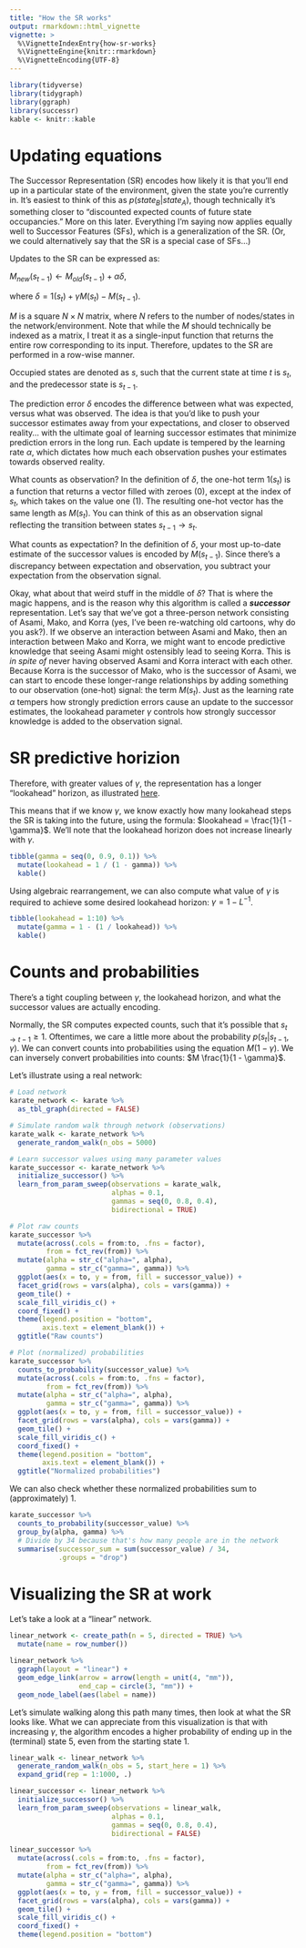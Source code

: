 ```yaml
---
title: "How the SR works"
output: rmarkdown::html_vignette
vignette: >
  %\VignetteIndexEntry{how-sr-works}
  %\VignetteEngine{knitr::rmarkdown}
  %\VignetteEncoding{UTF-8}
---
```


```r
library(tidyverse)
library(tidygraph)
library(ggraph)
library(successr)
kable <- knitr::kable
```

# Updating equations

The Successor Representation (SR) encodes how likely it is that you'll end up in a particular state of the environment, given the state you're currently in. It's easiest to think of this as $p(state_B | state_A)$, though technically it's something closer to "discounted expected counts of future state occupancies." More on this later. Everything I'm saying now applies equally well to Successor Features (SFs), which is a generalization of the SR. (Or, we could alternatively say that the SR is a special case of SFs...)

Updates to the SR can be expressed as:

$M_{new}(s_{t-1}) \leftarrow M_{old}(s_{t-1}) + \alpha \delta$,

where $\delta = 1(s_t) + \gamma M(s_t) - M(s_{t-1})$.

$M$ is a square $N \times N$ matrix, where $N$ refers to the number of nodes/states in the network/environment. Note that while the $M$ should technically be indexed as a matrix, I treat it as a single-input function that returns the entire row corresponding to its input. Therefore, updates to the SR are performed in a row-wise manner.

Occupied states are denoted as $s$, such that the current state at time $t$ is $s_t$, and the predecessor state is $s_{t-1}$.

The prediction error $\delta$ encodes the difference between what was expected, versus what was observed. The idea is that you'd like to push your successor estimates away from your expectations, and closer to observed reality... with the ultimate goal of learning successor estimates that minimize prediction errors in the long run. Each update is tempered by the learning rate $\alpha$, which dictates how much each observation pushes your estimates towards observed reality.

What counts as observation? In the definition of $\delta$, the one-hot term $1(s_t)$ is a function that returns a vector filled with zeroes (0), except at the index of $s_t$, which takes on the value one (1). The resulting one-hot vector has the same length as $M(s_t)$. You can think of this as an observation signal reflecting the transition between states $s_{t-1} \rightarrow s_t$.

What counts as expectation? In the definition of $\delta$, your most up-to-date estimate of the successor values is encoded by $M(s_{t-1})$. Since there's a discrepancy between expectation and observation, you subtract your expectation from the observation signal.

Okay, what about that weird stuff in the middle of $\delta$? That is where the magic happens, and is the reason why this algorithm is called a ***successor*** representation. Let's say that we've got a three-person network consisting of Asami, Mako, and Korra (yes, I've been re-watching old cartoons, why do you ask?). If we observe an interaction between Asami and Mako, then an interaction between Mako and Korra, we might want to encode predictive knowledge that seeing Asami might ostensibly lead to seeing Korra. This is *in spite of* never having observed Asami and Korra interact with each other. Because Korra is the successor of Mako, who is the successor of Asami, we can start to encode these longer-range relationships by adding something to our observation (one-hot) signal: the term $M(s_t)$. Just as the learning rate $\alpha$ tempers how strongly prediction errors cause an update to the successor estimates, the lookahead parameter $\gamma$ controls how strongly successor knowledge is added to the observation signal.

# SR predictive horizion

Therefore, with greater values of $\gamma$, the representation has a longer "lookahead" horizon, as illustrated [here](https://bair.berkeley.edu/blog/2021/01/05/successor/).

This means that if we know $\gamma$, we know exactly how many lookahead steps the SR is taking into the future, using the formula: $lookahead = \frac{1}{1 - \gamma}$. We'll note that the lookahead horizon does not increase linearly with $\gamma$.

```r
tibble(gamma = seq(0, 0.9, 0.1)) %>%
  mutate(lookahead = 1 / (1 - gamma)) %>%
  kable()
```

Using algebraic rearrangement, we can also compute what value of $\gamma$ is required to achieve some desired lookahead horizon: $\gamma = 1 - L^{-1}$.

```r
tibble(lookahead = 1:10) %>%
  mutate(gamma = 1 - (1 / lookahead)) %>%
  kable()
```

# Counts and probabilities

There's a tight coupling between $\gamma$, the lookahead horizon, and what the successor values are actually encoding.

Normally, the SR computes expected counts, such that it's possible that $s_{t \rightarrow t-1} \ge 1$. Oftentimes, we care a little more about the probability $p(s_t | s_{t-1}, \gamma)$. We can convert counts into probabilities using the equation $M (1 - \gamma)$. We can inversely convert probabilities into counts: $M \frac{1}{1 - \gamma}$.

Let's illustrate using a real network:

```r
# Load network
karate_network <- karate %>%
  as_tbl_graph(directed = FALSE)

# Simulate random walk through network (observations)
karate_walk <- karate_network %>%
  generate_random_walk(n_obs = 5000)

# Learn successor values using many parameter values
karate_successor <- karate_network %>%
  initialize_successor() %>%
  learn_from_param_sweep(observations = karate_walk,
                         alphas = 0.1,
                         gammas = seq(0, 0.8, 0.4),
                         bidirectional = TRUE)

# Plot raw counts
karate_successor %>%
  mutate(across(.cols = from:to, .fns = factor),
         from = fct_rev(from)) %>%
  mutate(alpha = str_c("alpha=", alpha),
         gamma = str_c("gamma=", gamma)) %>%
  ggplot(aes(x = to, y = from, fill = successor_value)) +
  facet_grid(rows = vars(alpha), cols = vars(gamma)) +
  geom_tile() +
  scale_fill_viridis_c() +
  coord_fixed() +
  theme(legend.position = "bottom",
        axis.text = element_blank()) +
  ggtitle("Raw counts")

# Plot (normalized) probabilities
karate_successor %>%
  counts_to_probability(successor_value) %>%
  mutate(across(.cols = from:to, .fns = factor),
         from = fct_rev(from)) %>%
  mutate(alpha = str_c("alpha=", alpha),
         gamma = str_c("gamma=", gamma)) %>%
  ggplot(aes(x = to, y = from, fill = successor_value)) +
  facet_grid(rows = vars(alpha), cols = vars(gamma)) +
  geom_tile() +
  scale_fill_viridis_c() +
  coord_fixed() +
  theme(legend.position = "bottom",
        axis.text = element_blank()) +
  ggtitle("Normalized probabilities")
```

We can also check whether these normalized probabilities sum to (approximately) 1.

```r
karate_successor %>%
  counts_to_probability(successor_value) %>%
  group_by(alpha, gamma) %>%
  # Divide by 34 because that's how many people are in the network
  summarise(successor_sum = sum(successor_value) / 34,
            .groups = "drop")
```

# Visualizing the SR at work

Let's take a look at a "linear" network.

```r
linear_network <- create_path(n = 5, directed = TRUE) %>%
  mutate(name = row_number())

linear_network %>%
  ggraph(layout = "linear") +
  geom_edge_link(arrow = arrow(length = unit(4, "mm")), 
                 end_cap = circle(3, "mm")) + 
  geom_node_label(aes(label = name))
```

Let's simulate walking along this path many times, then look at what the SR looks like. What we can appreciate from this visualization is that with increasing $\gamma$, the algorithm encodes a higher probability of ending up in the (terminal) state 5, even from the starting state 1.

```r
linear_walk <- linear_network %>%
  generate_random_walk(n_obs = 5, start_here = 1) %>%
  expand_grid(rep = 1:1000, .)

linear_successor <- linear_network %>%
  initialize_successor() %>%
  learn_from_param_sweep(observations = linear_walk,
                         alphas = 0.1,
                         gammas = seq(0, 0.8, 0.4),
                         bidirectional = FALSE)

linear_successor %>%
  mutate(across(.cols = from:to, .fns = factor),
         from = fct_rev(from)) %>%
  mutate(alpha = str_c("alpha=", alpha),
         gamma = str_c("gamma=", gamma)) %>%
  ggplot(aes(x = to, y = from, fill = successor_value)) +
  facet_grid(rows = vars(alpha), cols = vars(gamma)) +
  geom_tile() +
  scale_fill_viridis_c() +
  coord_fixed() +
  theme(legend.position = "bottom")
```

